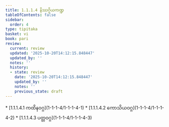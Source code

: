 ```yaml
---
title: 1.1.1.4 နိဿဂ္ဂိယကဏ္ဍ
tableOfContents: false
sidebar:
  order: 4
type: tipitaka
basket: vi
book: pari
review:
  current: review
  updated: '2025-10-20T14:12:15.848447'
  updated_by: ''
  notes: ''
  history:
  - state: review
    date: '2025-10-20T14:12:15.848447'
    updated_by: ''
    notes: ''
    previous_state: draft
---
```



<DynamicBreadcrumb />


<ReviewStatus review={frontmatter.review} showDetails={true} />

<HypothesisAnnotation frontmatter={frontmatter} />



<TableOfContents book="pari" section="1.1.1.4">
* [1.1.1.4.1 ကထိနဝဂ္ဂ](1-1-1-4/1-1-1-4-1)
* [1.1.1.4.2 ကောသိယဝဂ္ဂ](1-1-1-4/1-1-1-4-2)
* [1.1.1.4.3 ပတ္တဝဂ္ဂ](1-1-1-4/1-1-1-4-3)
</TableOfContents>